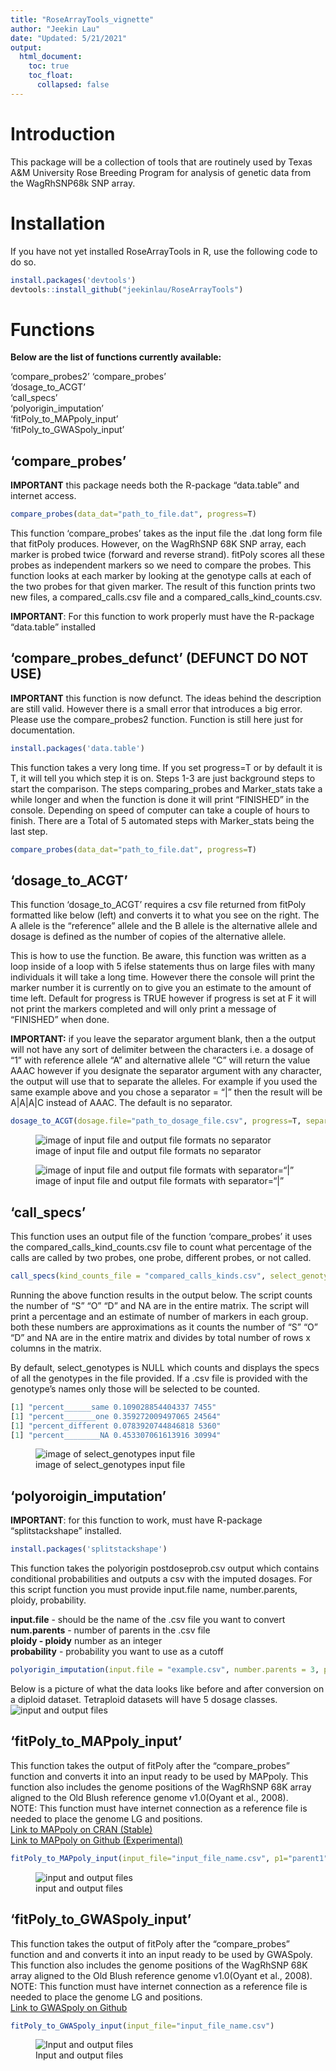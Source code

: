 ```yaml
---
title: "RoseArrayTools_vignette"
author: "Jeekin Lau"
date: "Updated: 5/21/2021"
output:   
  html_document:
    toc: true
    toc_float: 
      collapsed: false
---
```



# Introduction
This package will be a collection of tools that are routinely used by Texas A&M University Rose Breeding Program for analysis of genetic data from the WagRhSNP68k SNP array.


# Installation
If you have not yet installed RoseArrayTools in R, use the following code to do so.

```r
install.packages('devtools')
devtools::install_github("jeekinlau/RoseArrayTools")
```


# Functions
**Below are the list of functions currently available:**      

   'compare_probes2'
   'compare_probes'      
   'dosage_to_ACGT'     
   'call_specs'    
   'polyorigin_imputation'         
   'fitPoly_to_MAPpoly_input'       
   'fitPoly_to_GWASpoly_input'

## 'compare_probes'      
**IMPORTANT** this package needs both the R-package "data.table" and internet access.     
```r
compare_probes(data_dat="path_to_file.dat", progress=T)
```

This function 'compare_probes' takes as the input file the .dat long form file that fitPoly produces. However, on the WagRhSNP 68K SNP array, each marker is probed twice (forward and reverse strand). fitPoly scores all these probes as independent markers so we need to compare the probes. This function looks at each marker by looking at the genotype calls at each of the two probes for that given marker. The result of this function prints two new files, a compared_calls.csv file and a compared_calls_kind_counts.csv. 
       
**IMPORTANT**: For this function to work properly must have the R-package "data.table" installed



## 'compare_probes_defunct' (DEFUNCT DO NOT USE)

**IMPORTANT** this function is now defunct. The ideas behind the description are still valid. However there is a small error that introduces a big error. Please use the compare_probes2 function. Function is still here just for documentation.


```r
install.packages('data.table')
```
          

This function takes a very long time. If you set progress=T or by default it is T, it will tell you which step it is on. Steps 1-3 are just background steps to start the comparison.  The steps comparing_probes and Marker_stats take a while longer and when the function is done it will print "FINISHED" in the console. Depending on speed of computer can take a couple of hours to finish. There are a Total of 5 automated steps with Marker_stats being the last step.       


```r
compare_probes(data_dat="path_to_file.dat", progress=T)
```

## 'dosage_to_ACGT'
This function 'dosage_to_ACGT' requires a csv file returned from fitPoly formatted like below (left) and converts it to what you see on the right. The A allele is the "reference" allele and the B allele is the alternative allele and dosage is defined as the number of copies of the alternative allele.

This is how to use the function. Be aware, this function was written as a loop inside of a loop with 5 ifelse statements thus on large files with many individuals it will take a long time. However there the console will print the marker number it is currently on to give you an estimate to the amount of time left. Default for progress is TRUE however if progress is set at F it will not print the markers completed and will only print a message of "FINISHED" when done. 

**IMPORTANT:** if you leave the separator argument blank, then a the output will not have any sort of delimiter between the characters i.e. a dosage of "1" with reference allele "A" and alternative allele "C" will return the value AAAC however if you designate the separator argument with any character, the output will use that to separate the alleles. For example if you used the same example above and you chose a separator = "|" then the result will be A|A|A|C instead of AAAC. The default is no separator.

```r
dosage_to_ACGT(dosage.file="path_to_dosage_file.csv", progress=T, separator = "")
```


![image of input file and output file formats no separator](figures/Screenshot2021-04-02151131.png)

![image of input file and output file formats with separator="|"](figures/Screenshot2021-04-23104929.png)

## 'call_specs'
This function uses an output file of the function 'compare_probes' it uses the compared_calls_kind_counts.csv file to count what percentage of the calls are called by two probes, one probe, different probes, or not called. 

```r
call_specs(kind_counts_file = "compared_calls_kinds.csv", select_genotypes=NULL)
```
Running the above function results in the output below. The script counts the number of  "S" "O" "D" and NA are in the entire matrix. The script will print a percentage and an estimate of number of markers in each group. both these numbers are approximations as it counts the number of "S" "O" "D" and NA are in the entire matrix and divides by total number of rows x columns in the matrix. 

By default, select_genotypes is NULL which counts and displays the specs of all the genotypes in the file provided. If a .csv file is provided with the genotype's names only those will be selected to be counted.
```r
[1] "percent______same 0.109028854404337 7455"
[1] "percent_______one 0.359272009497065 24564"
[1] "percent_different 0.0783920744846818 5360"
[1] "percent________NA 0.453307061613916 30994"
```

![image of select_genotypes input file ](figures/Screenshot2021-04-29111127.png)


## 'polyoroigin_imputation'
       
**IMPORTANT**: for this function to work, must have R-package "splitstackshape" installed.
```r
install.packages('splitstackshape')
```


This function takes the polyorigin postdoseprob.csv output which contains conditional probabilities and outputs a csv with the imputed dosages.
For this script function you must provide input.file name, number.parents, ploidy, probability.      
        
**input.file** - should be the name of the .csv file you want to convert      
**num.parents** - number of parents in the .csv file       
**ploidy - ploidy** number as an integer       
**probability** - probability you want to use as a cutoff        
    

```r
polyorigin_imputation(input.file = "example.csv", number.parents = 3, ploidy = 2, probability = 0.9)
```
Below is a picture of what the data looks like before and after conversion on a diploid dataset. Tetraploid datasets will have 5 dosage classes.
![input and output files ](figures/Screenshot2021-05-21100729.png)

## 'fitPoly_to_MAPpoly_input'
This function takes the output of fitPoly after the "compare_probes" function and converts it into an input ready to be used by MAPpoly. This function also includes the genome positions of the WagRhSNP 68K array aligned to the Old Blush reference genome v1.0(Oyant et al., 2008).            
NOTE: This function must have internet connection as a reference file is needed to place the genome LG and positions.   
[Link to MAPpoly on CRAN (Stable)](https://cran.r-project.org/web/packages/mappoly/index.html)      
[Link to MAPpoly on Github (Experimental)](https://github.com/mmollina/MAPpoly)


```r
fitPoly_to_MAPpoly_input(input_file="input_file_name.csv", p1="parent1", p2="parent2")
```

![input and output files](figures/fitpoly_to_mappoly_ready.png)



## 'fitPoly_to_GWASpoly_input'
This function takes the output of fitPoly after the "compare_probes" function and and converts it into an input ready to be used by GWASpoly. This function also includes the genome positions of the WagRhSNP 68K array aligned to the Old Blush reference genome v1.0(Oyant et al., 2008).            
NOTE: This function must have internet connection as a reference file is needed to place the genome LG and positions.     
[Link to GWASpoly on Github](https://github.com/jendelman/GWASpoly)    
```r
fitPoly_to_GWASpoly_input(input_file="input_file_name.csv")
```

![Input and output files](figures/fitpoly_to_GWASpoly.png)

